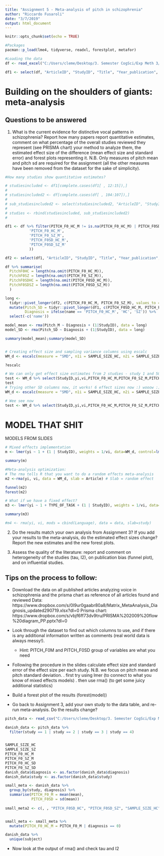 ```yaml
---
title: "Assignment 5 - Meta-analysis of pitch in schizophrenia"
author: "Riccardo Fusaroli"
date: "3/7/2019"
output: html_document
---
```


```r
knitr::opts_chunk$set(echo = TRUE)
```

```r
#Packages
pacman::p_load(lme4, tidyverse, readxl, forestplot, metafor)
```

```r
#Loading the data
df <- read_excel("C:/Users/cleme/Desktop/3. Semester CogSci/Exp Meth 3/Portfolios/Matrix_MetaAnalysis_Diagnosis_updated290719.xlsx")

df1 <- select(df, "ArticleID", "StudyID", "Title", "Year_publication", "DIAGNOSIS", "MALE_SZ", "FEMALE_SZ", "MALE_HC", "FEMALE_HC", "SAMPLE_SIZE_SZ", "SAMPLE_SIZE_HC", "PITCH_F0_HC_M", "PITCH_F0_HC_SD", "PITCH_F0_SZ_M", "PITCH_F0_SZ_SD", 104:107)

```

# Building on the shoulders of giants: meta-analysis

## Questions to be answered

1. What is the current evidence for distinctive vocal patterns in schizophrenia? Report how many papers report quantitative estimates, comment on what percentage of the overall studies reviewed they represent (see PRISMA chart) your method to analyze them, the estimated effect size of the difference (mean effect size and standard error) and forest plots representing it. N.B. Only measures of pitch mean and pitch sd are required for the assignment (all the other measures have been removed from the dataset for the sake of simplicity). 

```r
#How many studies show quantitative estimates?

# studiesincluded <- df1[complete.cases(df1[ , 12:15]),]
# 
# studiesincluded2 <- df[complete.cases(df[ , 104:107]),]
# 
# sub_studiesincluded2 <- select(studiesincluded2, "ArticleID", "StudyID", "Title", "Year_publication", "DIAGNOSIS", "MALE_SZ", "FEMALE_SZ", "MALE_HC", "FEMALE_HC", "SAMPLE_SIZE_SZ", "SAMPLE_SIZE_HC", "PITCH_F0_HC_M", "PITCH_F0_HC_SD", "PITCH_F0_SZ_M", "PITCH_F0_SZ_SD", 104:107)
# 
# studies <- rbind(studiesincluded, sub_studiesincluded2)
# 

df1 <- df %>% filter(PITCH_F0_HC_M != is.na(PITCH_F0_HC_M) | PITCH_F0SD_HC_M != is.na(PITCH_F0SD_HC_M)) %>%   select(c('StudyID', 
           'PITCH_F0_HC_M',
           'PITCH_F0_SZ_M',
           'PITCH_F0SD_HC_M',
           'PITCH_F0SD_SZ_M'
           ))

df2 <- select(df1, "ArticleID", "StudyID", "Title", "Year_publication", "DIAGNOSIS", "MALE_SZ", "FEMALE_SZ", "MALE_HC", "FEMALE_HC", "SAMPLE_SIZE_SZ", "SAMPLE_SIZE_HC", "PITCH_F0_HC_M", "PITCH_F0_HC_SD", "PITCH_F0_SZ_M", "PITCH_F0_SZ_SD", 104:107)

df %>% summarise(
  PitchF0HC = length(na.omit(PITCH_F0_HC_M)),
  PitchF0SZ = length(na.omit(PITCH_F0_SZ_M)),
  PitchF0SDHC = length(na.omit(PITCH_F0SD_HC_M)),
  PitchF0SDSZ = length(na.omit(PITCH_F0SD_SZ_M))
  )

long <-
  tidyr::pivot_longer(df2, c(PITCH_F0_HC_M, PITCH_F0_SZ_M), values_to = 'Pitch_M') %>% 
  mutate(Pitch_SD = tidyr::pivot_longer(df1, c(PITCH_F0SD_HC_M, PITCH_F0SD_SZ_M))[['value']],
         Diagnosis = ifelse(name == 'PITCH_F0_HC_M', 'HC', 'SZ')) %>% 
  select(-c('name'))

model_mean <- rma(Pitch_M ~ Diagnosis + (1|StudyID), data = long)
model_SD <- rma(Pitch_SD ~ Diagnosis + (1|StudyID), data = long)

summary(model_mean);summary(model_SD)


# Creating effect size and sampling variance columns using escalc
WM_d <- escalc(measure = "SMD", n1i = SAMPLE_SIZE_HC, n2i = SAMPLE_SIZE_SZ, m1i = PITCH_F0_HC_M, m2i = PITCH_F0_SZ_M, sd1i = PITCH_F0SD_HC_M, sd2i = PITCH_F0SD_SZ_M, data = df) #Standardized mean difference "SMD"

?escalc

# We can only get effect size estimates from 2 studies - study 1 and 50, because they are the only rows where there are both the means and the sd values: (complete)
test <- WM_d %>% select(StudyID,yi,vi,PITCH_F0_HC_M,PITCH_F0_SZ_M,PITCH_F0SD_HC_M,PITCH_F0SD_SZ_M)
test
# Trying other SD columns now, it works! 6 effect sizes now :) wooow :) SO MANY. Delete the two codelines above when you're ready to not see the mistakes of yore
WM_d <- escalc(measure = "SMD", n1i = SAMPLE_SIZE_HC, n2i = SAMPLE_SIZE_SZ, m1i = PITCH_F0_HC_M, m2i = PITCH_F0_SZ_M, sd1i = PITCH_F0_HC_SD, sd2i = PITCH_F0_SZ_SD, data = df)

# Wee see now
test <- WM_d %>% select(StudyID,yi,vi,PITCH_F0_HC_M,PITCH_F0_SZ_M,PITCH_F0SD_HC_M,PITCH_F0SD_SZ_M)

```

# MODEL THAT SHIT
MODELS FROM SLIDES
```r
# Mixed effects implementation
m <- lmer(yi ~ 1 + (1 | StudyID), weights = 1/vi, data=WM_d, control=lmerControl(check.nobs.vs.nlev="ignore", check.nobs.vs.nRE="ignore")) #Model may not have converged with 1 eigenvalue close to zero: 7.2e-10

summary(m)

#Meta-analysis optimization:
# The rma tells R that you want to do a random effects meta-analysis 
m2 <-rma(yi, vi, data = WM_d, slab = Article) # Slab = random effect

funnel(m2)
forest(m2)

# What if we have a fixed effect?
m3 <- lmer(yi ~ 1 + TYPE_OF_TASK + (1 | StudyID), weights = 1/vi, data=WM_d, control=lmerControl(check.nobs.vs.nlev="ignore", check.nobs.vs.nRE="ignore"))

summary(m3)

#m4 <- rma(yi, vi, mods = cbind(Language), data = data, slab=study)

```


2. Do the results match your own analysis from Assignment 3? If you add your results to the meta-analysis, do the estimated effect sizes change? Report the new estimates and the new forest plots.

3. Assess the quality of the literature: report and comment on heterogeneity of the studies (tau, I2), on publication bias (funnel plot), and on influential studies.

## Tips on the process to follow:

- Download the data on all published articles analyzing voice in schizophrenia and the prisma chart as reference of all articles found and reviewed
Data: https://www.dropbox.com/s/0l9ur0gaabr80a8/Matrix_MetaAnalysis_Diagnosis_updated290719.xlsx?dl=0
Prisma chart: https://www.dropbox.com/s/vbjf6ff73dv9tru/PRISMA%202009%20flow%20diagram_PP.pptx?dl=0 
- Look through the dataset to find out which columns to use, and if there is any additional information written as comments (real world data is always messy!).
    * Hint: PITCH_F0M and PITCH_F0SD group of variables are what you need
- Following the procedure in the slides calculate effect size and standard error of the effect size per each study. N.B. we focus on pitch mean and pitch standard deviation.
 . first try using lmer (to connect to what you know of mixed effects models)
 . then use rma() (to get some juicy additional statistics)

- Build a forest plot of the results (forest(model))
 
- Go back to Assignment 3, add your own study to the data table, and re-run meta-analysis. Do the results change?
```r
pitch_data <- read_csv("C:/Users/cleme/Desktop/3. Semester CogSci/Exp Meth 3/Portfolios/Portfolio 2/A3-P2/pitch_data.csv")

danish_data <- pitch_data %>% 
  filter(study == 1 | study == 2 | study == 3 | study == 4)


SAMPLE_SIZE_HC
SAMPLE_SIZE_SZ
PITCH_F0_HC_M
PITCH_F0_SZ_M
PITCH_F0_HC_SD
PITCH_F0_SZ_SD
danish_data$diagnosis <- as.factor(danish_data$diagnosis)
danish_data$study <- as.factor(danish_data$study)

small_meta <- danish_data %>% 
  group_by(study, diagnosis) %>% 
  summarise(PITCH_F0_M = mean(mean),
            PITCH_F0SD = sd(mean))
            
small_meta2 <- c(, , "PITCH_F0SD_HC", "PITCH_F0SD_SZ", "SAMPLE_SIZE_HC", "SAMPLE_SIZE_SZ"))


small_meta <- small_meta %>%
  mutate(PITCH_F0_HC_M = PITCH_F0_M | diagnosis == 0)

danish_data %>% 
  unique(subject)
```



- Now look at the output of rma() and check tau and I2